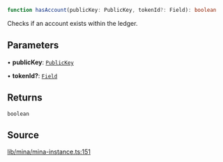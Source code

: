 ```ts
function hasAccount(publicKey: PublicKey, tokenId?: Field): boolean
```

Checks if an account exists within the ledger.

## Parameters

• **publicKey**: [`PublicKey`](../../../classes/PublicKey.mdx)

• **tokenId?**: [`Field`](../../../classes/Field.mdx)

## Returns

`boolean`

## Source

[lib/mina/mina-instance.ts:151](https://github.com/o1-labs/o1js/blob/6ebbc23710f6de023fea6d83dc93c5a914c571f2/src/lib/mina/mina-instance.ts#L151)
